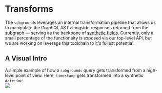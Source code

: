 # Transforms

The `subgrounds` leverages an internal transformation pipeline that allows us to manipulate the GraphQL AST alongside responses returned from the subgraph — serving as the backbone of [synthetic fields](transforms//subgrounds/getting_started/synthetic_fields). Currently, only a small percentage of the functionalty is exposed via our top-level API, but we are working on leverage this toolchain to it's fullest potential!

## A Visual Intro

<figcaption>A simple example of how a <code>subgrounds</code> query gets transformed from a high-level point of view. Here, <code class="literal">timestamp</code> gets transformed into a synthetic <code class="literal">datetime</code>. </figcaption>




<img src="https://app.eraser.io/workspace/CtIBJDofsGNpuNWBuMbP/preview?elements=uFEznbs0RcPKxT5mc3Wdyw&type=embed" class="only-light"/>
